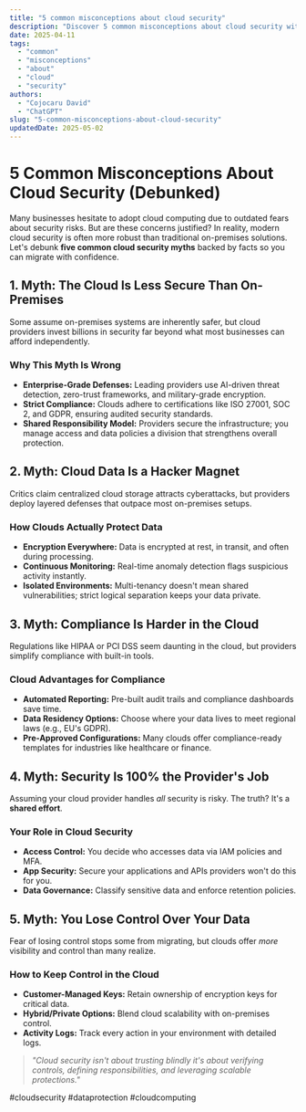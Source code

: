 ```yaml
---
title: "5 common misconceptions about cloud security"
description: "Discover 5 common misconceptions about cloud security with this in-depth guide, providing actionable insights and practical tips to boost your knowledge and results."
date: 2025-04-11
tags:
  - "common"
  - "misconceptions"
  - "about"
  - "cloud"
  - "security"
authors:
  - "Cojocaru David"
  - "ChatGPT"
slug: "5-common-misconceptions-about-cloud-security"
updatedDate: 2025-05-02
---
```


# 5 Common Misconceptions About Cloud Security (Debunked)

Many businesses hesitate to adopt cloud computing due to outdated fears about security risks. But are these concerns justified? In reality, modern cloud security is often more robust than traditional on-premises solutions. Let's debunk **five common cloud security myths** backed by facts so you can migrate with confidence.  

## 1. Myth: The Cloud Is Less Secure Than On-Premises  

Some assume on-premises systems are inherently safer, but cloud providers invest billions in security far beyond what most businesses can afford independently.  

### Why This Myth Is Wrong  
- **Enterprise-Grade Defenses:** Leading providers use AI-driven threat detection, zero-trust frameworks, and military-grade encryption.  
- **Strict Compliance:** Clouds adhere to certifications like ISO 27001, SOC 2, and GDPR, ensuring audited security standards.  
- **Shared Responsibility Model:** Providers secure the infrastructure; you manage access and data policies a division that strengthens overall protection.  

## 2. Myth: Cloud Data Is a Hacker Magnet  

Critics claim centralized cloud storage attracts cyberattacks, but providers deploy layered defenses that outpace most on-premises setups.  

### How Clouds Actually Protect Data  
- **Encryption Everywhere:** Data is encrypted at rest, in transit, and often during processing.  
- **Continuous Monitoring:** Real-time anomaly detection flags suspicious activity instantly.  
- **Isolated Environments:** Multi-tenancy doesn't mean shared vulnerabilities; strict logical separation keeps your data private.  

## 3. Myth: Compliance Is Harder in the Cloud  

Regulations like HIPAA or PCI DSS seem daunting in the cloud, but providers simplify compliance with built-in tools.  

### Cloud Advantages for Compliance  
- **Automated Reporting:** Pre-built audit trails and compliance dashboards save time.  
- **Data Residency Options:** Choose where your data lives to meet regional laws (e.g., EU's GDPR).  
- **Pre-Approved Configurations:** Many clouds offer compliance-ready templates for industries like healthcare or finance.  

## 4. Myth: Security Is 100% the Provider's Job  

Assuming your cloud provider handles *all* security is risky. The truth? It's a **shared effort**.  

### Your Role in Cloud Security  
- **Access Control:** You decide who accesses data via IAM policies and MFA.  
- **App Security:** Secure your applications and APIs providers won't do this for you.  
- **Data Governance:** Classify sensitive data and enforce retention policies.  

## 5. Myth: You Lose Control Over Your Data  

Fear of losing control stops some from migrating, but clouds offer *more* visibility and control than many realize.  

### How to Keep Control in the Cloud  
- **Customer-Managed Keys:** Retain ownership of encryption keys for critical data.  
- **Hybrid/Private Options:** Blend cloud scalability with on-premises control.  
- **Activity Logs:** Track every action in your environment with detailed logs.  

> _"Cloud security isn't about trusting blindly it's about verifying controls, defining responsibilities, and leveraging scalable protections."_  

#cloudsecurity #dataprotection #cloudcomputing
